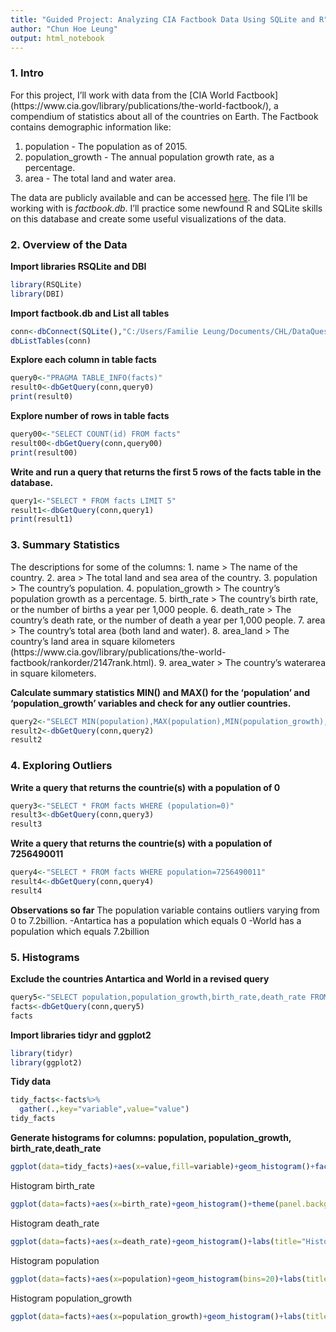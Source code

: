 ---
title: "Guided Project: Analyzing CIA Factbook Data Using SQLite and R"
author: "Chun Hoe Leung"
output: html_notebook
---

### 1. Intro
For this project, I'll work with data from the [CIA World Factbook] (https://www.cia.gov/library/publications/the-world-factbook/), a compendium of statistics about all of the countries on Earth. The Factbook contains demographic information like:

1. population - The population as of 2015.
2. population_growth - The annual population growth rate, as a percentage.
3. area - The total land and water area.

The data are publicly available and can be accessed [here](https://github.com/factbook/factbook.sql/releases). The file I'll be working with is *factbook.db*. I'll practice some newfound R and SQLite skills on this database and create some useful visualizations of the data.

### 2. Overview of the Data
**Import libraries RSQLite and DBI**
```{r}
library(RSQLite)
library(DBI)
```
**Import factbook.db and List all tables**
```{r}
conn<-dbConnect(SQLite(),"C:/Users/Familie Leung/Documents/CHL/DataQuest R/Guided Project Analyzing CIA Factbook Data Using SQLite and R/factbook.db")
dbListTables(conn)
```
**Explore each column in table facts**
```{r}
query0<-"PRAGMA TABLE_INFO(facts)"
result0<-dbGetQuery(conn,query0)
print(result0)
```
**Explore number of rows in table facts**
```{r}
query00<-"SELECT COUNT(id) FROM facts"
result00<-dbGetQuery(conn,query00)
print(result00)
```


**Write and run a query that returns the first 5 rows of the facts table in the database.**
```{r}
query1<-"SELECT * FROM facts LIMIT 5"
result1<-dbGetQuery(conn,query1)
print(result1)
```


### 3. Summary Statistics
The descriptions for some of the columns:
1. name > The name of the country.
2. area > The total land and sea area of the country.
3. population > The country's population.
4. population_growth > The country's population growth as a percentage.
5. birth_rate > The country's birth rate, or the number of births a year per 1,000 people.
6. death_rate > The country's death rate, or the number of death a year per 1,000 people.
7. area > The country's total area (both land and water).
8. area_land > The country's land area in square kilometers (https://www.cia.gov/library/publications/the-world-factbook/rankorder/2147rank.html).
9. area_water > The country's waterarea in square kilometers.

**Calculate summary statistics MIN() and MAX() for the 'population' and 'population_growth' variables and check for any outlier countries.**
```{r}
query2<-"SELECT MIN(population),MAX(population),MIN(population_growth),MAX(population_growth) FROM facts"
result2<-dbGetQuery(conn,query2)
result2
```

### 4. Exploring Outliers
**Write a query that returns the countrie(s) with a population of 0**
```{r}
query3<-"SELECT * FROM facts WHERE (population=0)"
result3<-dbGetQuery(conn,query3)
result3
```
**Write a query that returns the countrie(s) with a population of 7256490011**
```{r}
query4<-"SELECT * FROM facts WHERE population=7256490011"
result4<-dbGetQuery(conn,query4)
result4
```
**Observations so far**
The population variable contains outliers varying from 0 to 7.2billion.
-Antartica has a population which equals 0
-World has a population which equals 7.2billion

### 5. Histograms
**Exclude the countries Antartica and World in a revised query**
```{r}
query5<-"SELECT population,population_growth,birth_rate,death_rate FROM facts WHERE name!='Antarctica' AND name!='World'"
facts<-dbGetQuery(conn,query5)
facts
```
**Import libraries tidyr and ggplot2**
```{r}
library(tidyr)
library(ggplot2)
```
**Tidy data**
```{r}
tidy_facts<-facts%>%
  gather(.,key="variable",value="value")
tidy_facts
```

**Generate histograms for columns: population, population_growth, birth_rate,death_rate**
```{r}
ggplot(data=tidy_facts)+aes(x=value,fill=variable)+geom_histogram()+facet_grid(~variable)+labs(title="Histogram")
```
Histogram birth_rate
```{r}
ggplot(data=facts)+aes(x=birth_rate)+geom_histogram()+theme(panel.background = element_rect(fill="white"))+labs(title="Histogram birth_rate",x="number of births a year per 1,000 people")
```
Histogram death_rate
```{r}
ggplot(data=facts)+aes(x=death_rate)+geom_histogram()+labs(title="Histogram deathth_rate",x="number of death a year per 1,000 people")
```
Histogram population
```{r}
ggplot(data=facts)+aes(x=population)+geom_histogram(bins=20)+labs(title="Histogram population")
```
Histogram population_growth
```{r}
ggplot(data=facts)+aes(x=population_growth)+geom_histogram()+labs(title="Histogram population_growth")
```

